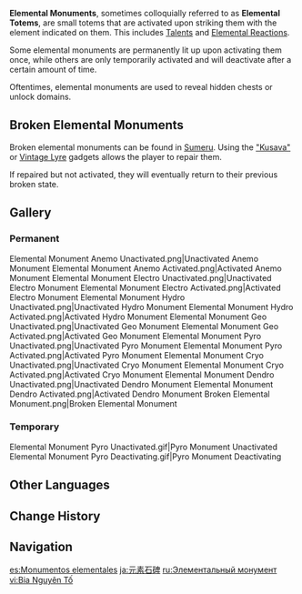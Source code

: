 {{Terminology Infobox
|image        = Elemental Monument Anemo Unactivated.png
|caption      = Unactivated Anemo Monument
|type         = Exploration
|world        = Teyvat
}}
'''Elemental Monuments''', sometimes colloquially referred to as '''Elemental Totems''', are small totems that are activated upon striking them with the element indicated on them. This includes [[Talents]] and [[Elemental Reactions]].

Some elemental monuments are permanently lit up upon activating them once, while others are only temporarily activated and will deactivate after a certain amount of time.

Oftentimes, elemental monuments are used to reveal hidden chests or unlock domains.

==Broken Elemental Monuments==
<!-- Name found in the tutorial "Kusava and Aranakin" -->
Broken elemental monuments can be found in [[Sumeru]]. Using the [["Kusava"]] or [[Vintage Lyre]] gadgets allows the player to repair them.

If repaired but not activated, they will eventually return to their previous broken state.<!-- did so on daily reset for me, but I'm not sure if leaving the area counts too-->

==Gallery==
===Permanent===
<gallery>
Elemental Monument Anemo Unactivated.png|Unactivated Anemo Monument
Elemental Monument Anemo Activated.png|Activated Anemo Monument
Elemental Monument Electro Unactivated.png|Unactivated Electro Monument
Elemental Monument Electro Activated.png|Activated Electro Monument
Elemental Monument Hydro Unactivated.png|Unactivated Hydro Monument
Elemental Monument Hydro Activated.png|Activated Hydro Monument
Elemental Monument Geo Unactivated.png|Unactivated Geo Monument
Elemental Monument Geo Activated.png|Activated Geo Monument
Elemental Monument Pyro Unactivated.png|Unactivated Pyro Monument
Elemental Monument Pyro Activated.png|Activated Pyro Monument
Elemental Monument Cryo Unactivated.png|Unactivated Cryo Monument
Elemental Monument Cryo Activated.png|Activated Cryo Monument
Elemental Monument Dendro Unactivated.png|Unactivated Dendro Monument
Elemental Monument Dendro Activated.png|Activated Dendro Monument
Broken Elemental Monument.png|Broken Elemental Monument
</gallery>

===Temporary===
<gallery>
Elemental Monument Pyro Unactivated.gif|Pyro Monument Unactivated
Elemental Monument Pyro Deactivating.gif|Pyro Monument Deactivating
</gallery>

==Other Languages==
{{Other Languages
|en      = Elemental Monument
|zhs     = 元素方碑
|zhs_rm  = Yuánsù Fāngbēi
|zht     = 元素方碑
|zht_rm  = Yuánsù Fāngbēi
|zh_tl   = Elemental Stone Monument
|ja      = 元素石碑
|ja_rm   = Genso Sekihi
|ja_tl   = Elemental Stone Monument
|ko      = {{tt|원소|元素}} {{tt|비석|碑石}}
|ko_tl   = Elemental Monument
|es      = Monumento elemental
|es_tl   = Elemental Monument
|fr      = Stèle élémentaire
|fr_tl   = Elemental {{W|Stele}}
|ru      = Элементальный монумент
|ru_tl   = Elemental Monument
|th      = Elemental Monument
|vi      = Bia Nguyên Tố
|vi_tl   = 
|de      = Elementarstele
|de_tl   = Elemental Stele
|id      = Monumen Elemental
|id_tl   = Elemental Monument
|pt      = Monumento Elemental
|pt_tl   = Elemental Monument
|tr      = Element Abidesi
|tr_tl   = Elemental Monument
|it      = Monumento elementale
|it_tl   = Elemental Monument
}}

==Change History==
{{Change History|1.0}}

==Navigation==
{{Exploration Navbox}}

[[es:Monumentos elementales]]
[[ja:元素石碑]]
[[ru:Элементальный монумент]]
[[vi:Bia Nguyên Tố]]